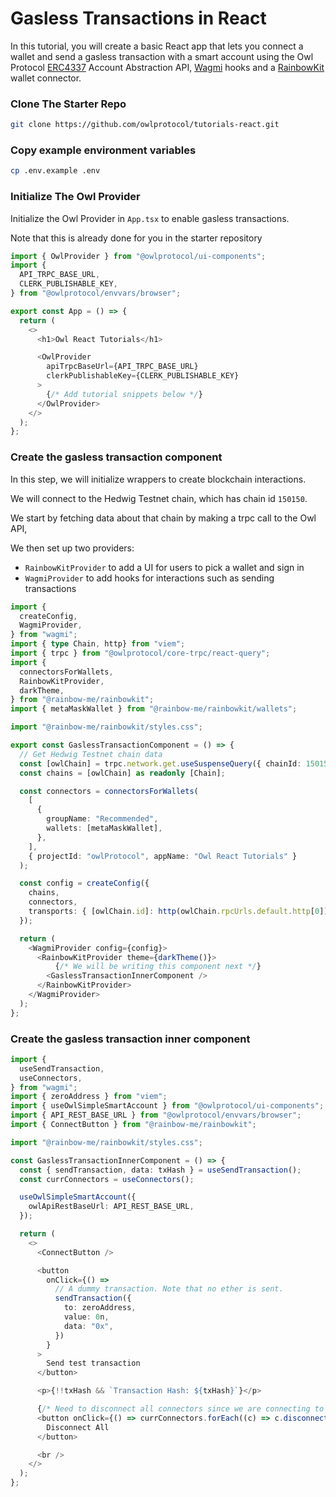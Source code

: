 
# Gasless Transactions in React
In this tutorial, you will create a basic React app that lets you connect a wallet and send a gasless transaction with a smart account using the Owl Protocol [ERC4337](https://www.erc4337.io/docs) Account Abstraction API, [Wagmi](https://wagmi.sh/) hooks and a [RainbowKit](https://www.rainbowkit.com/) wallet connector.

<Steps>

### Clone The Starter Repo

```bash
git clone https://github.com/owlprotocol/tutorials-react.git
```

### Copy example environment variables

```bash
cp .env.example .env
```

### Initialize The Owl Provider

Initialize the Owl Provider in `App.tsx` to enable gasless transactions.

Note that this is already done for you in the starter repository

```typescript
import { OwlProvider } from "@owlprotocol/ui-components";
import {
  API_TRPC_BASE_URL,
  CLERK_PUBLISHABLE_KEY,
} from "@owlprotocol/envvars/browser";

export const App = () => {
  return (
    <>
      <h1>Owl React Tutorials</h1>

      <OwlProvider
        apiTrpcBaseUrl={API_TRPC_BASE_URL}
        clerkPublishableKey={CLERK_PUBLISHABLE_KEY}
      >
        {/* Add tutorial snippets below */}
      </OwlProvider>
    </>
  );
};

```

### Create the gasless transaction component

In this step, we will initialize wrappers to create blockchain interactions.

We will connect to the Hedwig Testnet chain, which has chain id `150150`.

We start by fetching data about that chain by making a trpc call to the Owl API,

We then set up two providers:

- `RainbowKitProvider` to add a UI for users to pick a wallet and sign in
- `WagmiProvider` to add hooks for interactions such as sending transactions

```typescript
import {
  createConfig,
  WagmiProvider,
} from "wagmi";
import { type Chain, http} from "viem";
import { trpc } from "@owlprotocol/core-trpc/react-query";
import {
  connectorsForWallets,
  RainbowKitProvider,
  darkTheme,
} from "@rainbow-me/rainbowkit";
import { metaMaskWallet } from "@rainbow-me/rainbowkit/wallets";

import "@rainbow-me/rainbowkit/styles.css";

export const GaslessTransactionComponent = () => {
  // Get Hedwig Testnet chain data
  const [owlChain] = trpc.network.get.useSuspenseQuery({ chainId: 150150 });
  const chains = [owlChain] as readonly [Chain];

  const connectors = connectorsForWallets(
    [
      {
        groupName: "Recommended",
        wallets: [metaMaskWallet],
      },
    ],
    { projectId: "owlProtocol", appName: "Owl React Tutorials" }
  );

  const config = createConfig({
    chains,
    connectors,
    transports: { [owlChain.id]: http(owlChain.rpcUrls.default.http[0]) },
  });

  return (
    <WagmiProvider config={config}>
      <RainbowKitProvider theme={darkTheme()}>
	      {/* We will be writing this component next */}
        <GaslessTransactionInnerComponent />
      </RainbowKitProvider>
    </WagmiProvider>
  );
};
```

### Create the gasless transaction inner component

```typescript
import {
  useSendTransaction,
  useConnectors,
} from "wagmi";
import { zeroAddress } from "viem";
import { useOwlSimpleSmartAccount } from "@owlprotocol/ui-components";
import { API_REST_BASE_URL } from "@owlprotocol/envvars/browser";
import { ConnectButton } from "@rainbow-me/rainbowkit";

import "@rainbow-me/rainbowkit/styles.css";

const GaslessTransactionInnerComponent = () => {
  const { sendTransaction, data: txHash } = useSendTransaction();
  const currConnectors = useConnectors();

  useOwlSimpleSmartAccount({
    owlApiRestBaseUrl: API_REST_BASE_URL,
  });

  return (
    <>
      <ConnectButton />

      <button
        onClick={() =>
          // A dummy transaction. Note that no ether is sent.
          sendTransaction({
            to: zeroAddress,
            value: 0n,
            data: "0x",
          })
        }
      >
        Send test transaction
      </button>

      <p>{!!txHash && `Transaction Hash: ${txHash}`}</p>

      {/* Need to disconnect all connectors since we are connecting to two connectors, the main connector and the smart account connector */}
      <button onClick={() => currConnectors.forEach((c) => c.disconnect())}>
        Disconnect All
      </button>

      <br />
    </>
  );
};

```

</Steps>
